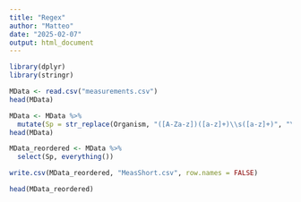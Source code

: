 ```yaml
---
title: "Regex"
author: "Matteo"
date: "2025-02-07"
output: html_document
---
```


```r
library(dplyr)
library(stringr)
```

```r
MData <- read.csv("measurements.csv")
head(MData)
```

```r
MData <- MData %>%
  mutate(Sp = str_replace(Organism, "([A-Za-z])([a-z]+)\\s([a-z]+)", "\\1. \\3"))
head(MData)
```

```r
MData_reordered <- MData %>%
  select(Sp, everything())

write.csv(MData_reordered, "MeasShort.csv", row.names = FALSE)

head(MData_reordered)
```

